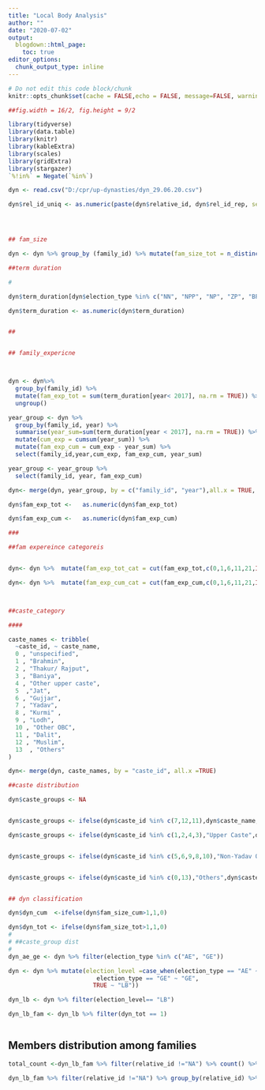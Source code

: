 ```yaml
---
title: "Local Body Analysis"
author: ""
date: "2020-07-02"
output:
  blogdown::html_page:
    toc: true
editor_options: 
  chunk_output_type: inline
---
```

```r
# Do not edit this code block/chunk
knitr::opts_chunk$set(cache = FALSE,echo = FALSE, message=FALSE, warning = FALSE)

##fig.width = 16/2, fig.height = 9/2

library(tidyverse)
library(data.table)
library(knitr)
library(kableExtra)
library(scales)
library(gridExtra)
library(stargazer)
`%!in%` = Negate(`%in%`)
```



```r





dyn <- read.csv("D:/cpr/up-dynasties/dyn_29.06.20.csv")

dyn$rel_id_uniq <- as.numeric(paste(dyn$relative_id, dyn$rel_id_rep, sep = ""))




## fam_size

dyn <- dyn %>% group_by (family_id) %>% mutate(fam_size_tot = n_distinct(rel_id_uniq))

##term duration

#

dyn$term_duration[dyn$election_type %in% c("NN", "NPP", "NP", "ZP", "BP")]  <- ""

dyn$term_duration <- as.numeric(dyn$term_duration)


##


## family_expericne



dyn <- dyn%>%
  group_by(family_id) %>%
  mutate(fam_exp_tot = sum(term_duration[year< 2017], na.rm = TRUE)) %>%
  ungroup()

year_group <- dyn %>%
  group_by(family_id, year) %>%
  summarise(year_sum=sum(term_duration[year < 2017], na.rm = TRUE)) %>%
  mutate(cum_exp = cumsum(year_sum)) %>%
  mutate(fam_exp_cum = cum_exp - year_sum) %>%
  select(family_id,year,cum_exp, fam_exp_cum, year_sum)

year_group <- year_group %>%
  select(family_id, year, fam_exp_cum)

dyn<- merge(dyn, year_group, by = c("family_id", "year"),all.x = TRUE, allow.cartesian = TRUE)

dyn$fam_exp_tot <-   as.numeric(dyn$fam_exp_tot)

dyn$fam_exp_cum <-   as.numeric(dyn$fam_exp_cum)

###

##fam expereince categoreis


dyn<- dyn %>%  mutate(fam_exp_tot_cat = cut(fam_exp_tot,c(0,1,6,11,21,Inf),include.lowest = TRUE, right =FALSE))

dyn<- dyn %>%  mutate(fam_exp_cum_cat = cut(fam_exp_cum,c(0,1,6,11,21,Inf),include.lowest = TRUE, right =FALSE))



##caste_category

####

caste_names <- tribble(
  ~caste_id, ~ caste_name,
  0 , "unspecified",
  1 , "Brahmin",
  2 , "Thakur/ Rajput",
  3 , "Baniya",
  4 , "Other upper caste",
  5  ,"Jat",
  6 , "Gujjar",
  7 , "Yadav",
  8 , "Kurmi" ,
  9 , "Lodh",
  10 , "Other OBC",
  11 , "Dalit",
  12 , "Muslim",
  13  , "Others"
)

dyn<- merge(dyn, caste_names, by = "caste_id", all.x =TRUE)

##caste distribution

dyn$caste_groups <- NA


dyn$caste_groups <- ifelse(dyn$caste_id %in% c(7,12,11),dyn$caste_name,dyn$caste_groups)

dyn$caste_groups <- ifelse(dyn$caste_id %in% c(1,2,4,3),"Upper Caste",dyn$caste_groups)


dyn$caste_groups <- ifelse(dyn$caste_id %in% c(5,6,9,8,10),"Non-Yadav OBC",dyn$caste_groups)


dyn$caste_groups <- ifelse(dyn$caste_id %in% c(0,13),"Others",dyn$caste_groups)


## dyn classification

dyn$dyn_cum  <-ifelse(dyn$fam_size_cum>1,1,0)

dyn$dyn_tot <- ifelse(dyn$fam_size_tot>1,1,0)
# 
# ##caste_group dist
# 
dyn_ae_ge <- dyn %>% filter(election_type %in% c("AE", "GE"))

dyn <- dyn %>% mutate(election_level =case_when(election_type == "AE" ~ "AE", 
                         election_type == "GE" ~ "GE",
                        TRUE ~ "LB")) 

dyn_lb <- dyn %>% filter(election_level== "LB")

dyn_lb_fam <- dyn_lb %>% filter(dyn_tot == 1)



```


## Members distribution among families

```r



total_count <-dyn_lb_fam %>% filter(relative_id !="NA") %>% count() %>% as.integer()

dyn_lb_fam %>% filter(relative_id !="NA") %>% group_by(relative_id) %>% summarise(count = n(), prop = count/total_count) %>% kable(Caption = "Members distribution among families",col.names = c("Relative ID", "Count", "Proportion"), digits =2) %>% kable_styling(bootstrap_options = "striped")




```

